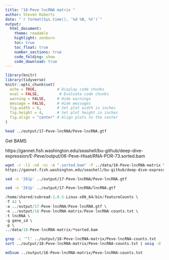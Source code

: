 ```yaml
---
title: "18-Peve lncRNA matrix "
author: Steven Roberts
date: "`r format(Sys.time(), '%d %B, %Y')`"  
output: 
  html_document:
    theme: readable
    highlight: zenburn
    toc: true
    toc_float: true
    number_sections: true
    code_folding: show
    code_download: true
---
```


```r
library(knitr)
library(tidyverse)
knitr::opts_chunk$set(
  echo = TRUE,         # Display code chunks
  eval = FALSE,         # Evaluate code chunks
  warning = FALSE,     # Hide warnings
  message = FALSE,     # Hide messages
  fig.width = 6,       # Set plot width in inches
  fig.height = 4,      # Set plot height in inches
  fig.align = "center" # Align plots to the center
)
```



```bash
head ../output/17-Peve-lncRNA/Peve-lncRNA.gtf
```

Get BAMS


https://gannet.fish.washington.edu/seashell/bu-github/deep-dive-expression/E-Peve/output/06-Peve-Hisat/RNA-POR-73.sorted.bam



```bash
wget -r -l1 -nd -nc -A ".sorted.bam" -P ../data/18-Peve-lncRNA-matrix \
https://gannet.fish.washington.edu/seashell/bu-github/deep-dive-expression/E-Peve/output/06-Peve-Hisat/
```



```bash
sed -n '261p' ../output/17-Peve-lncRNA/Peve-lncRNA.gtf
```
```bash
sed -n '261p' ../output/17-Peve-lncRNA/lncRNA.gtf
```



```r
/home/shared/subread-2.0.5-Linux-x86_64/bin/featureCounts \
-T 42 \
-a ../output/17-Peve-lncRNA/Peve-lncRNA.gtf \
-o ../output/18-Peve-lncRNA-matrix/Peve-lncRNA-counts.txt \
-t lncRNA \
-g gene_id \
-p \
../data/18-Peve-lncRNA-matrix/*sorted.bam
```

```bash
grep -c '^l' ../output/18-Peve-lncRNA-matrix/Peve-lncRNA-counts.txt
sort ../output/18-Peve-lncRNA-matrix/Peve-lncRNA-counts.txt | uniq -d
```
```bash
md5sum ../output/18-Peve-lncRNA-matrix/Peve-lncRNA-counts.txt
```

